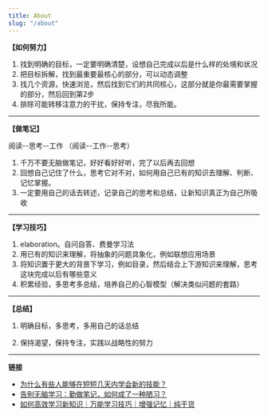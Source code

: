 ```yaml
---
title: About
slug: "/about"
---
```


**【如何努力】**

1. 找到明确的目标，一定要明确清楚，设想自己完成以后是什么样的处境和状况
2. 把目标拆解，找到最重要最核心的部分，可以动态调整
3. 找几个资源，快速浏览，然后找到它们的共同核心，这部分就是你最需要掌握的部分，然后回到第2步
4. 排除可能转移注意力的干扰，保持专注，尽我所能。

---

**【做笔记】**

阅读--思考--工作 （阅读--工作--思考）

1. 千万不要无脑做笔记，好好看好好听，完了以后再去回想
2. 回想自己记住了什么，思考它对不对，如何用自己已有的知识去理解、判断、记忆掌握。
3. 一定要用自己的话去转述，记录自己的思考和总结，让新知识真正为自己所吸收

---

**【学习技巧】**

1. elaboration。自问自答、费曼学习法
2. 用已有的知识来理解，将抽象的问题具象化，例如联想应用场景
3. 将知识置于更大的背景下学习，例如目录，然后结合上下游知识来理解，思考这块完成以后有哪些意义
4. 积累经验，多思考多总结，培养自己的心智模型（解决类似问题的套路）

---

**【总结】**

1. 明确目标，多思考，多用自己的话总结

2. 保持渴望，保持专注，实践以战略性的努力

---
**链接**
- [为什么有些人能够在短短几天内学会新的技能？](https://www.bilibili.com/video/BV1vq4y1Z7cm)
- [告别无脑学习：勤做笔记，如何成了一种陋习？](https://www.bilibili.com/video/BV1Eg411L7Mm)
- [如何高效学习新知识｜万能学习技巧｜增强记忆｜纯干货](https://www.bilibili.com/video/BV1Je411s7me)

